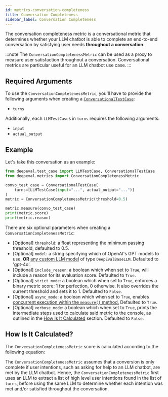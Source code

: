 ```yaml
---
id: metrics-conversation-completeness
title: Conversation Completeness
sidebar_label: Conversation Completeness
---
```



The conversation completeness metric is a conversational metric that determines whether your LLM chatbot is able to complete an end-to-end conversation by satisfying user needs **throughout a conversation**.

:::note
The `ConversationCompletenessMetric` can be used as a proxy to measure user satisfaction throughout a conversation. Conversational metrics are particular useful for an LLM chatbot use case.
:::

## Required Arguments

To use the `ConversationCompletenessMetric`, you'll have to provide the following arguments when creating a [`ConversationalTestCase`](evaluation-test-cases#conversational-test-case):

- `turns`

Additionally, each `LLMTestCase`s in `turns` requires the following arguments:

- `input`
- `actual_output`

## Example

Let's take this conversation as an example:

```python
from deepeval.test_case import LLMTestCase, ConversationalTestCase
from deepeval.metrics import ConversationCompletenessMetric

convo_test_case = ConversationalTestCase(
    turns=[LLMTestCase(input="...", actual_output="...")]
)
metric = ConversationCompletenessMetric(threshold=0.5)

metric.measure(convo_test_case)
print(metric.score)
print(metric.reason)
```

There are six optional parameters when creating a `ConversationCompletenessMetric`:

- [Optional] `threshold`: a float representing the minimum passing threshold, defaulted to 0.5.
- [Optional] `model`: a string specifying which of OpenAI's GPT models to use, **OR** [any custom LLM model](metrics-introduction#using-a-custom-llm) of type `DeepEvalBaseLLM`. Defaulted to 'gpt-4o'.
- [Optional] `include_reason`: a boolean which when set to `True`, will include a reason for its evaluation score. Defaulted to `True`.
- [Optional] `strict_mode`: a boolean which when set to `True`, enforces a binary metric score: 1 for perfection, 0 otherwise. It also overrides the current threshold and sets it to 1. Defaulted to `False`.
- [Optional] `async_mode`: a boolean which when set to `True`, enables [concurrent execution within the `measure()` method.](metrics-introduction#measuring-metrics-in-async) Defaulted to `True`.
- [Optional] `verbose_mode`: a boolean which when set to `True`, prints the intermediate steps used to calculate said metric to the console, as outlined in the [How Is It Calculated](#how-is-it-calculated) section. Defaulted to `False`.

## How Is It Calculated?

The `ConversationCompletenessMetric` score is calculated according to the following equation:

<Equation formula="\text{Conversation Completeness} = \frac{\text{Number of Satisfied User Intentions in Conversation}}{\text{Total Number of User Intentions in Conversation}}" />

The `ConversationCompletenessMetric` assumes that a conversion is only complete if user intentions, such as asking for help to an LLM chatbot, are met by the LLM chatbot. Hence, the `ConversationCompletenessMetric` first uses an LLM to extract a list of high level user intentions found in the list of `turns`, before using the same LLM to determine whether each intention was met and/or satisfied throughout the conversation.
